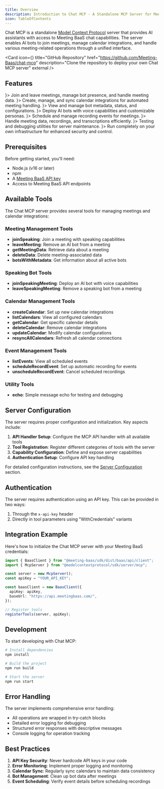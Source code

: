 ```yaml
---
title: Overview
description: Introduction to Chat MCP - A Standalone MCP Server for Meeting BaaS Chat Integration
icon: TableOfContents
---
```


Chat MCP is a standalone [Model Context Protocol](https://www.anthropic.com/news/model-context-protocol) server that provides AI assistants with access to Meeting BaaS chat capabilities. The server enables AI bots to join meetings, manage calendar integrations, and handle various meeting-related operations through a unified interface.

<Card
  icon={<Github />}
  title="GitHub Repository"
  href="https://github.com/Meeting-Baas/chat-mcp"
  description="Clone the repository to deploy your own Chat MCP server"
  external
/>

## Features

<Cards>
  <Card title="Meeting Management" icon={<Video className="text-blue-400" />}>
    Join and leave meetings, manage bot presence, and handle meeting data.
  </Card>
  <Card title="Calendar Integration" icon={<Calendar className="text-purple-400" />}>
    Create, manage, and sync calendar integrations for automated meeting handling.
  </Card>
  <Card title="Bot Management" icon={<Bot className="text-green-400" />}>
    View and manage bot metadata, status, and configurations.
  </Card>
  <Card title="Speaking Bots" icon={<Mic className="text-yellow-400" />}>
    Deploy AI bots with voice capabilities and customizable personas.
  </Card>
  <Card title="Event Scheduling" icon={<Clock className="text-amber-400" />}>
    Schedule and manage recording events for meetings.
  </Card>
  <Card title="Data Management" icon={<Database className="text-teal-400" />}>
    Handle meeting data, recordings, and transcriptions efficiently.
  </Card>
  <Card title="Utility Tools" icon={<Wrench className="text-gray-400" />}>
    Testing and debugging utilities for server maintenance.
  </Card>
  <Card title="Local Deployment" icon={<HardDrive className="text-red-400" />}>
    Run completely on your own infrastructure for enhanced security and control.
  </Card>
</Cards>

## Prerequisites

Before getting started, you'll need:

- Node.js (v16 or later)
- npm
- A [Meeting BaaS API key](https://meetingbaas.com)
- Access to Meeting BaaS API endpoints

## Available Tools

The Chat MCP server provides several tools for managing meetings and calendar integrations:

### Meeting Management Tools
- **joinSpeaking**: Join a meeting with speaking capabilities
- **leaveMeeting**: Remove an AI bot from a meeting
- **getMeetingData**: Retrieve data about a meeting
- **deleteData**: Delete meeting-associated data
- **botsWithMetadata**: Get information about all active bots

### Speaking Bot Tools
- **joinSpeakingMeeting**: Deploy an AI bot with voice capabilities
- **leaveSpeakingMeeting**: Remove a speaking bot from a meeting

### Calendar Management Tools
- **createCalendar**: Set up new calendar integrations
- **listCalendars**: View all configured calendars
- **getCalendar**: Get specific calendar details
- **deleteCalendar**: Remove calendar integrations
- **updateCalendar**: Modify calendar configurations
- **resyncAllCalendars**: Refresh all calendar connections

### Event Management Tools
- **listEvents**: View all scheduled events
- **scheduleRecordEvent**: Set up automatic recording for events
- **unscheduleRecordEvent**: Cancel scheduled recordings

### Utility Tools
- **echo**: Simple message echo for testing and debugging

## Server Configuration

The server requires proper configuration and initialization. Key aspects include:

1. **API Handler Setup**: Configure the MCP API handler with all available tools
2. **Tool Registration**: Register different categories of tools with the server
3. **Capability Configuration**: Define and expose server capabilities
4. **Authentication Setup**: Configure API key handling

For detailed configuration instructions, see the [Server Configuration](./server-configuration) section.

## Authentication

The server requires authentication using an API key. This can be provided in two ways:
1. Through the `x-api-key` header
2. Directly in tool parameters using "WithCredentials" variants

## Integration Example

Here's how to initialize the Chat MCP server with your Meeting BaaS credentials:

```typescript
import { BaasClient } from "@meeting-baas/sdk/dist/baas/api/client";
import { McpServer } from "@modelcontextprotocol/sdk/server/mcp";

const server = new McpServer();
const apiKey = "YOUR_API_KEY";

const baasClient = new BaasClient({
  apiKey: apiKey,
  baseUrl: "https://api.meetingbaas.com/",
});

// Register tools
registerTools(server, apiKey);
```

## Development

To start developing with Chat MCP:

```bash
# Install dependencies
npm install

# Build the project
npm run build

# Start the server
npm run start
```

## Error Handling

The server implements comprehensive error handling:
- All operations are wrapped in try-catch blocks
- Detailed error logging for debugging
- Structured error responses with descriptive messages
- Console logging for operation tracking

## Best Practices

1. **API Key Security**: Never hardcode API keys in your code
2. **Error Monitoring**: Implement proper logging and monitoring
3. **Calendar Sync**: Regularly sync calendars to maintain data consistency
4. **Bot Management**: Clean up bot data after meetings
5. **Event Scheduling**: Verify event details before scheduling recordings 